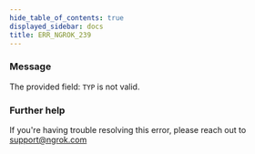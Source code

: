 ```yaml
---
hide_table_of_contents: true
displayed_sidebar: docs
title: ERR_NGROK_239
---
```




### Message

The provided field: `TYP` is not valid.

<ErrorDetails error="err_ngrok_239" />

### Further help

If you're having trouble resolving this error, please reach out to [support@ngrok.com](mailto:support@ngrok.com?subject=Help%20with%20ERR_NGROK_239)
